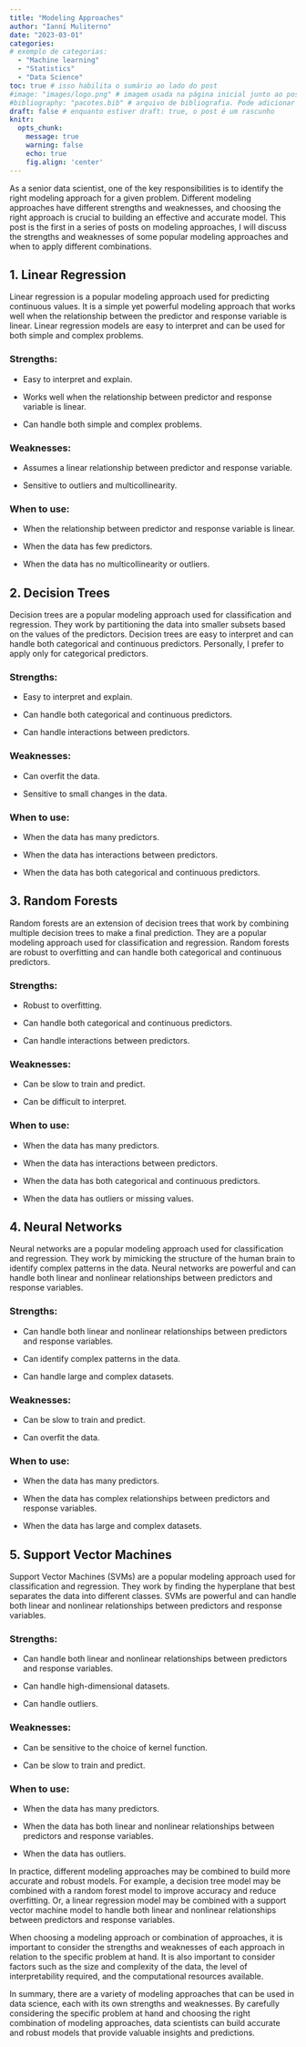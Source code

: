 ```yaml
---
title: "Modeling Approaches"
author: "Ianní Muliterno"
date: "2023-03-01" 
categories: 
# exemplo de categorias:
  - "Machine learning"
  - "Statistics"
  - "Data Science"
toc: true # isso habilita o sumário ao lado do post
#image: "images/logo.png" # imagem usada na página inicial junto ao post
#bibliography: "pacotes.bib" # arquivo de bibliografia. Pode adicionar mais arquivos!
draft: false # enquanto estiver draft: true, o post é um rascunho
knitr: 
  opts_chunk: 
    message: true
    warning: false
    echo: true
    fig.align: 'center'
---
```


As a senior data scientist, one of the key responsibilities is to identify the right modeling approach for a given problem. Different modeling approaches have different strengths and weaknesses, and choosing the right approach is crucial to building an effective and accurate model. This post is the first in a series of posts on modeling approaches, I will discuss the strengths and weaknesses of some popular modeling approaches and when to apply different combinations.

## 1. Linear Regression

Linear regression is a popular modeling approach used for predicting continuous values. It is a simple yet powerful modeling approach that works well when the relationship between the predictor and response variable is linear. Linear regression models are easy to interpret and can be used for both simple and complex problems.

### Strengths:

-   Easy to interpret and explain.

-   Works well when the relationship between predictor and response variable is linear.

-   Can handle both simple and complex problems.

### Weaknesses:

-   Assumes a linear relationship between predictor and response variable.

-   Sensitive to outliers and multicollinearity.

### When to use:

-   When the relationship between predictor and response variable is linear.

-   When the data has few predictors.

-   When the data has no multicollinearity or outliers.

## 2. Decision Trees

Decision trees are a popular modeling approach used for classification and regression. They work by partitioning the data into smaller subsets based on the values of the predictors. Decision trees are easy to interpret and can handle both categorical and continuous predictors. Personally, I prefer to apply only for categorical predictors.

### Strengths:

-   Easy to interpret and explain.

-   Can handle both categorical and continuous predictors.

-   Can handle interactions between predictors.

### Weaknesses:

-   Can overfit the data.

-   Sensitive to small changes in the data.

### When to use:

-   When the data has many predictors.

-   When the data has interactions between predictors.

-   When the data has both categorical and continuous predictors.

## 3. Random Forests

Random forests are an extension of decision trees that work by combining multiple decision trees to make a final prediction. They are a popular modeling approach used for classification and regression. Random forests are robust to overfitting and can handle both categorical and continuous predictors.

### Strengths:

-   Robust to overfitting.

-   Can handle both categorical and continuous predictors.

-   Can handle interactions between predictors.

### Weaknesses:

-   Can be slow to train and predict.

-   Can be difficult to interpret.

### When to use:

-   When the data has many predictors.

-   When the data has interactions between predictors.

-   When the data has both categorical and continuous predictors.

-   When the data has outliers or missing values.

## 4. Neural Networks

Neural networks are a popular modeling approach used for classification and regression. They work by mimicking the structure of the human brain to identify complex patterns in the data. Neural networks are powerful and can handle both linear and nonlinear relationships between predictors and response variables.

### Strengths:

-   Can handle both linear and nonlinear relationships between predictors and response variables.

-   Can identify complex patterns in the data.

-   Can handle large and complex datasets.

### Weaknesses:

-   Can be slow to train and predict.

-   Can overfit the data.

### When to use:

-   When the data has many predictors.

-   When the data has complex relationships between predictors and response variables.

-   When the data has large and complex datasets.

## 5. Support Vector Machines

Support Vector Machines (SVMs) are a popular modeling approach used for classification and regression. They work by finding the hyperplane that best separates the data into different classes. SVMs are powerful and can handle both linear and nonlinear relationships between predictors and response variables.

### Strengths:

-   Can handle both linear and nonlinear relationships between predictors and response variables.

-   Can handle high-dimensional datasets.

-   Can handle outliers.

### Weaknesses:

-   Can be sensitive to the choice of kernel function.

-   Can be slow to train and predict.

### When to use:

-   When the data has many predictors.

<!-- -->

-   When the data has both linear and nonlinear relationships between predictors and response variables.

-   When the data has outliers.

In practice, different modeling approaches may be combined to build more accurate and robust models. For example, a decision tree model may be combined with a random forest model to improve accuracy and reduce overfitting. Or, a linear regression model may be combined with a support vector machine model to handle both linear and nonlinear relationships between predictors and response variables.

When choosing a modeling approach or combination of approaches, it is important to consider the strengths and weaknesses of each approach in relation to the specific problem at hand. It is also important to consider factors such as the size and complexity of the data, the level of interpretability required, and the computational resources available.

In summary, there are a variety of modeling approaches that can be used in data science, each with its own strengths and weaknesses. By carefully considering the specific problem at hand and choosing the right combination of modeling approaches, data scientists can build accurate and robust models that provide valuable insights and predictions.
